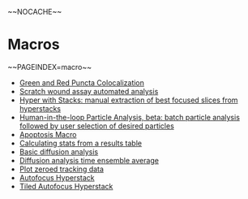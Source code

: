~~NOCACHE~~

= Macros =


~~PAGEINDEX=macro~~

* [[plugin:analysis:colocalization_analysis_macro_for_red_and_green_puncta:start|Green and Red Puncta Colocalization]]
* [[plugin:analysis:scratch_wound_assay_automatic_analysis_macro:start|Scratch wound assay automated analysis]]
* [[plugin:stacks:toolset_for_manual_extraction_of_best-focused_z-slices_from_hyperstack:start|Hyper with Stacks: manual extraction of best focused slices from hyperstacks]]
* [[plugin:analysis:human-in-the-loop_particle_analysis_beta:start|Human-in-the-loop Particle Analysis, beta:  batch particle analysis followed by user selection of desired particles]]
* [[plugin:morphology:apoptosis_and_cell_count_macro:start|Apoptosis Macro]]
* [[macro:calculating_stats_from_a_results_table|Calculating stats from a results table]]
* [[macro:Basic_diffusion_analysis |Basic diffusion analysis]]
* [[macro:Diffusion_analysis_time_ensemble_average|Diffusion analysis time ensemble average]]
* [[macro:Plot_zeroed_tracking_data|Plot zeroed tracking data]]
* [[macro:Autofocus_Hyperstack|Autofocus Hyperstack]]
* [[macro:Tiled_Autofocus_Hyperstack|Tiled Autofocus Hyperstack]]

